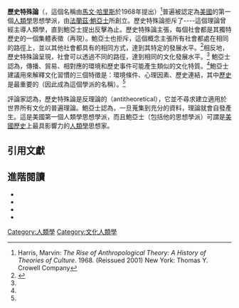'''歷史特殊論'''（{{lang-en|'''Historical Particularism'''}}，這個名稱由[[馬文·哈里斯|馬文·哈里斯]]於1968年提出）<ref>Harris, Marvin: ''The Rise of Anthropological Theory: A History of Theories of Culture''. 1968.  (Reissued 2001) New York: Thomas Y. Crowell Company</ref>普遍被認定為[[美國|美國]]的第一個[[人類學|人類學]]思想學派，由[[法蘭茲·鮑亞士|法蘭茲·鮑亞士]]所創立。歷史特殊論拒斥了{{tsl|en|unilineal evolution|单线进化论}}----這個理論曾經主導人類學，直到鮑亞士提出反擊為止。歷史特殊論主張，每個社會都是其獨特歷史的一個集體表徵（再現）。鮑亞士也拒斥{{tsl|en|parallel evolution|平行进化论}}，這個概念主張所有社會都處在相同的路徑上，並以其他社會都具有的相同方式，達到其特定的發展水平。<ref name="methods">
{{cite journal
  | last = Boas
  | first = Franz
  | authorlink = Franz Boas
  | title = The Methods of Ethnology
  | journal = American Anthropologist
  | volume = 22
  | issue = 4
  | pages = 311–321
  | date = December 1920
  | url = http://links.jstor.org/sici?sici=0002-7294(192010%2F12)2%3A22%3A4%3C311%3ATMOE%3E2.0.CO%3B2-5
  | format = [[jstor|jstor]] [[PDF|PDF]]
  | id = ISSN: 00027294
  | accessdate = 2006-11-30
  | doi = 10.1525/aa.1920.22.4.02a00020 }}</ref>相反地，歷史特殊論呈現，社會可以透過不同的路徑，達到相同的文化發展水平。<ref name="methods"/>
鮑亞士認為，傳播、貿易、相對應的環境和歷史事件可能產生類似的文化特質。<ref name="methods"/>鮑亞士建議用來解釋文化習慣的三個特徵是：環境條件、心理因素、歷史連結，其中[[歷史|歷史]]是最重要的（因此成為這個學派的名稱）。<ref name="methods"/> 

評論家認為，歷史特殊論是反理論的（antitheoretical），它並不尋求建立適用於世界所有文化的普遍理論。鮑亞士認為，一旦蒐集到充分的資料，理論就會自發產生。這是美國第一個人類學思想學派，而且鮑亞士（包括他的思想學派）可謂是[[美國歷史|美國歷史]]上最具影響力的[[人類學|人類學]]思想家。

==引用文獻==
<references/>

==進階閱讀==
<!-- * {{cite book|author=|title=|publisher=|year=|isbn=|url=}} -->
* {{cite book|editor=Calhoun, Craig J.|chapter=historical particularism|title=Dictionary of the social sciences|publisher=Oxford University Press|year=2002|isbn=9780195123715|page=212|url=http://books.google.com/books?id=pfISGq3aB2UC&pg=PA212}}
* {{cite book|author=Card, Claudia|title=The unnatural lottery: character and moral luck|publisher=Temple University Press|year=1996|isbn=9781566394536|page=10|url=http://books.google.com/books?id=rN-SgyCn7KoC&pg=PA10}}
* {{cite book|author=Darnell, Regna|title=Invisible genealogies: a history of Americanist anthropology|publisher=University of Nebraska Press|year=2001|isbn=9780803266292|page=34|url=http://books.google.com/books?id=lwqYG0VJC7UC&pg=PA34}}
* {{cite book|author=Sanderson, Stephen K.|chapter=Historical particularism|editor=Barfield, Thomas|title=The dictionary of anthropology|publisher=Wiley-Blackwell|year=1997|isbn=9781577180579|page=237|url=http://books.google.com/books?id=V5dkKYyHclwC&pg=PA237}}


[[Category:人類學|Category:人類學]]
[[Category:文化人類學|Category:文化人類學]]